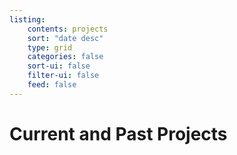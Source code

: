 ```yaml
---
listing:
    contents: projects
    sort: "date desc"
    type: grid
    categories: false
    sort-ui: false
    filter-ui: false
    feed: false
---
```


<h1> Current and Past Projects </h1>

<br>
<br>

